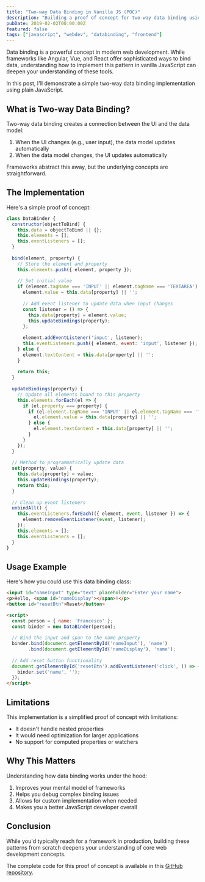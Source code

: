 ```yaml
---
title: "Two-way Data Binding in Vanilla JS (POC)"
description: "Building a proof of concept for two-way data binding using plain JavaScript without any frameworks."
pubDate: 2019-02-02T00:00:00Z
featured: false
tags: ["javascript", "webdev", "databinding", "frontend"]
---
```


Data binding is a powerful concept in modern web development. While frameworks like Angular, Vue, and React offer sophisticated ways to bind data, understanding how to implement this pattern in vanilla JavaScript can deepen your understanding of these tools.

In this post, I'll demonstrate a simple two-way data binding implementation using plain JavaScript.

## What is Two-way Data Binding?

Two-way data binding creates a connection between the UI and the data model:

1. When the UI changes (e.g., user input), the data model updates automatically
2. When the data model changes, the UI updates automatically

Frameworks abstract this away, but the underlying concepts are straightforward.

## The Implementation

Here's a simple proof of concept:

```javascript
class DataBinder {
  constructor(objectToBind) {
    this.data = objectToBind || {};
    this.elements = [];
    this.eventListeners = [];
  }
  
  bind(element, property) {
    // Store the element and property
    this.elements.push({ element, property });
    
    // Set initial value
    if (element.tagName === 'INPUT' || element.tagName === 'TEXTAREA') {
      element.value = this.data[property] || '';
      
      // Add event listener to update data when input changes
      const listener = () => {
        this.data[property] = element.value;
        this.updateBindings(property);
      };
      
      element.addEventListener('input', listener);
      this.eventListeners.push({ element, event: 'input', listener });
    } else {
      element.textContent = this.data[property] || '';
    }
    
    return this;
  }
  
  updateBindings(property) {
    // Update all elements bound to this property
    this.elements.forEach(el => {
      if (el.property === property) {
        if (el.element.tagName === 'INPUT' || el.element.tagName === 'TEXTAREA') {
          el.element.value = this.data[property] || '';
        } else {
          el.element.textContent = this.data[property] || '';
        }
      }
    });
  }
  
  // Method to programmatically update data
  set(property, value) {
    this.data[property] = value;
    this.updateBindings(property);
    return this;
  }
  
  // Clean up event listeners
  unbindAll() {
    this.eventListeners.forEach(({ element, event, listener }) => {
      element.removeEventListener(event, listener);
    });
    this.elements = [];
    this.eventListeners = [];
  }
}
```

## Usage Example

Here's how you could use this data binding class:

```html
<input id="nameInput" type="text" placeholder="Enter your name">
<p>Hello, <span id="nameDisplay"></span>!</p>
<button id="resetBtn">Reset</button>

<script>
  const person = { name: 'Francesco' };
  const binder = new DataBinder(person);
  
  // Bind the input and span to the name property
  binder.bind(document.getElementById('nameInput'), 'name')
        .bind(document.getElementById('nameDisplay'), 'name');
  
  // Add reset button functionality
  document.getElementById('resetBtn').addEventListener('click', () => {
    binder.set('name', '');
  });
</script>
```

## Limitations

This implementation is a simplified proof of concept with limitations:

- It doesn't handle nested properties
- It would need optimization for larger applications
- No support for computed properties or watchers

## Why This Matters

Understanding how data binding works under the hood:

1. Improves your mental model of frameworks
2. Helps you debug complex binding issues
3. Allows for custom implementation when needed
4. Makes you a better JavaScript developer overall

## Conclusion

While you'd typically reach for a framework in production, building these patterns from scratch deepens your understanding of core web development concepts.

The complete code for this proof of concept is available in this [GitHub repository](https://github.com/phoinixi/vanilla-data-binding). 